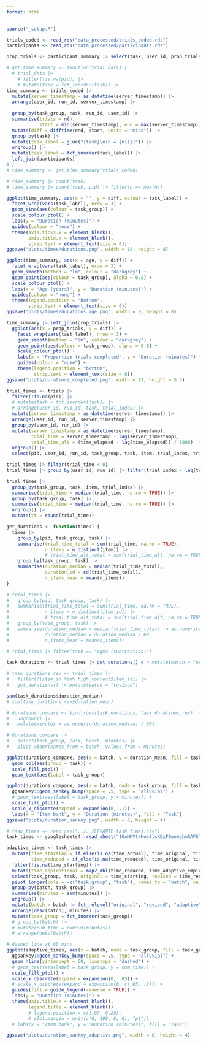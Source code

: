 ```yaml
---
format: html
---
```

  
```r
source("_setup.R")

trials_coded <- read_rds("data_processed/trials_coded.rds")
participants <- read_rds("data_processed/participants.rds")
```

```r
prop_trials <- participant_summary |> select(task, user_id, prop_trials)

# get_time_summary <- function(trial_data) {
  # trial_data |>
    # filter(!is.na(pid)) |>
    # mutate(task = fct_inorder(task)) |>
time_summary <- trials_coded |>
  mutate(server_timestamp = as_datetime(server_timestamp)) |>
  arrange(user_id, run_id, server_timestamp) |>
  
  group_by(task_group, task, run_id, user_id) |>
  summarise(trials = n(),
            start = min(server_timestamp), end = max(server_timestamp)) |>
  mutate(diff = difftime(end, start, units = "mins")) |>
  group_by(task) |>
  mutate(task_label = glue("{task}\n(n = {n()})")) |>
  ungroup() |>
  mutate(task_label = fct_inorder(task_label)) |>
  left_join(participants)
# }
# time_summary <- get_time_summary(trials_coded)

# time_summary |> count(task)
# time_summary |> count(task, pid) |> filter(n == max(n))

ggplot(time_summary, aes(x = "", y = diff, colour = task_label)) +
  facet_wrap(vars(task_label), nrow = 3) +
  geom_sina(aes(colour = task_group)) +
  scale_colour_ptol() +
  labs(y = "Duration (minutes)") +
  guides(colour = "none") +
  theme(axis.ticks.x = element_blank(),
        axis.title.x = element_blank(),
        strip.text = element_text(size = 8))
ggsave("plots/times/durations.png", width = 14, height = 8)

ggplot(time_summary, aes(x = age, y = diff)) +
  facet_wrap(vars(task_label), nrow = 3) +
  geom_smooth(method = "lm", colour = "darkgrey") +
  geom_point(aes(colour = task_group), alpha = 0.8) +
  scale_colour_ptol() +
  labs(x = "Age (years)", y = "Duration (minutes)") +
  guides(colour = "none") +
  theme(legend.position = "bottom",
        strip.text = element_text(size = 8))
ggsave("plots/times/durations_age.png", width = 9, height = 8)

time_summary |> left_join(prop_trials) |>
  ggplot(aes(x = prop_trials, y = diff)) +
    facet_wrap(vars(task_label), nrow = 3) +
    geom_smooth(method = "lm", colour = "darkgrey") +
    geom_point(aes(colour = task_group), alpha = 0.8) +
    scale_colour_ptol() +
    labs(x = "Proportion trials completed", y = "Duration (minutes)") +
    guides(colour = "none") +
    theme(legend.position = "bottom",
          strip.text = element_text(size = 8))
ggsave("plots/durations_completed.png", width = 12, height = 5.5)
```


```r
trial_times <- trials |>
  filter(!is.na(pid)) |>
  # mutate(task = fct_inorder(task)) |>
  # arrange(user_id, run_id, task, trial_index) |>
  mutate(server_timestamp = as_datetime(server_timestamp)) |>
  arrange(user_id, run_id, server_timestamp) |>
  group_by(user_id, run_id) |>
  mutate(server_timestamp = as_datetime(server_timestamp),
         trial_time = server_timestamp - lag(server_timestamp),
         trial_time_alt = (time_elapsed - lag(time_elapsed)) / 1000) |>
  ungroup() |>
  select(pid, user_id, run_id, task_group, task, item, trial_index, trial_time, trial_time_alt)

trial_times |> filter(trial_time < 0)
trial_times |> group_by(user_id, run_id) |> filter(trial_index < lag(trial_index))

trial_times |>
  group_by(task_group, task, item, trial_index) |>
  summarise(trial_time = median(trial_time, na.rm = TRUE)) |>
  group_by(task_group, task) |>
  summarise(trial_time = median(trial_time, na.rm = TRUE)) |>
  ungroup() |>
  mutate(tt = round(trial_time))

get_durations <- function(times) {
  times |>
    group_by(pid, task_group, task) |>
    summarise(trial_time_total = sum(trial_time, na.rm = TRUE),
              n_items = n_distinct(item)) |>
              # trial_time_alt_total = sum(trial_time_alt, na.rm = TRUE)) |>
    group_by(task_group, task) |>
    summarise(duration_median = median(trial_time_total),
              duration_sd = sd(trial_time_total),
              n_items_mean = mean(n_items))
}

# trial_times |>
#   group_by(pid, task_group, task) |>
#   summarise(trial_time_total = sum(trial_time, na.rm = TRUE),
#             n_items = n_distinct(item_id)) |>
#             # trial_time_alt_total = sum(trial_time_alt, na.rm = TRUE)) |>
#   group_by(task_group, task) |>
#   summarise(duration_median = median(trial_time_total) |> as.numeric(),
#             duration_median = duration_median / 60,
#             n_items_mean = mean(n_items))

# trial_times |> filter(task == "egma (subtraction)")

task_durations <- trial_times |> get_durations() # > mutate(batch = "original")

# task_durations_rev <- trial_times |>
#   filter(!(item_id %in% high_correct$item_id)) |>
#   get_durations() |> mutate(batch = "revised")

sum(task_durations$duration_median)
# sum(task_durations_rev$duration_mean)

# durations_compare <- bind_rows(task_durations, task_durations_rev) |>
#   ungroup() |>
#   mutate(minutes = as.numeric(duration_median) / 60)

# durations_compare |>
#   select(task_group, task, batch, minutes) |>
#   pivot_wider(names_from = batch, values_from = minutes)

ggplot(durations_compare, aes(x = batch, y = duration_mean, fill = task_group)) +
  geom_col(aes(group = task)) +
  scale_fill_ptol() +
  geom_text(aes(label = task_group))

ggplot(durations_compare, aes(x = batch, node = task_group, fill = task_group, value = minutes)) +
  ggsankey::geom_sankey_bump(space = .5, type = "alluvial") +
  # geom_text(aes(label = task_group, y = minutes)) +
  scale_fill_ptol() +
  scale_x_discrete(expand = expansion(0, .1)) +
  labs(x = "Item bank", y = "Duration (minutes)", fill = "Task")
ggsave("plots/duration_sankey.png", width = 6, height = 4)
```

```r
# task_times <- read_csv("../../LEVANTE task times.csv")
task_times <- googlesheets4::read_sheet("1OnMKVtxHos8lsKDzF0moeghmRAFSTsD1-OpPF7wArCU", sheet = 2)

adaptive_times <- task_times |>
  mutate(time_starting = if_else(is.na(time_actual), time_original, time_actual),
         time_reduced = if_else(is.na(time_reduced), time_original, time_reduced)) |>
  filter(!is.na(time_starting)) |>
  mutate(time_aspirational = map2_dbl(time_reduced, time_adaptive_empirical, partial(min, na.rm = TRUE))) |>
  select(task_group, task, original = time_starting, revised = time_reduced, adaptive = time_aspirational) |>
  pivot_longer(cols = -c("task_group", "task"), names_to = "batch", values_to = "minutes") |>
  group_by(batch, task_group) |>
  summarise(minutes = sum(minutes)) |>
  ungroup() |>
  mutate(batch = batch |> fct_relevel("original", "revised", "adaptive")) |>
  arrange(desc(batch), minutes) |>
  mutate(task_group = fct_inorder(task_group))
  # group_by(batch) |>
  # mutate(cum_time = cumsum(minutes))
  # arrange(desc(batch))

# dashed line at 60 mins
ggplot(adaptive_times, aes(x = batch, node = task_group, fill = task_group, value = minutes)) +
  ggsankey::geom_sankey_bump(space = .5, type = "alluvial") +
  geom_hline(yintercept = 60, linetype = "dashed") +
  # geom_text(aes(label = task_group, y = cum_time)) +
  scale_fill_ptol() +
  scale_x_discrete(expand = expansion(0, .05)) +
  # scale_x_discrete(expand = expansion(0, c(.05, .2))) +
  guides(fill = guide_legend(reverse = TRUE)) +
  labs(y = "Duration (minutes)") +
  theme(axis.title.x = element_blank(),
        legend.title = element_blank())
        # legend.position = c(1.07, 0.28),
        # plot.margin = unit(c(6, 100, 6, 6), "pt"))
  # labs(x = "Item bank", y = "Duration (minutes)", fill = "Task")

ggsave("plots/duration_sankey_adaptive.png", width = 8, height = 4)
```
